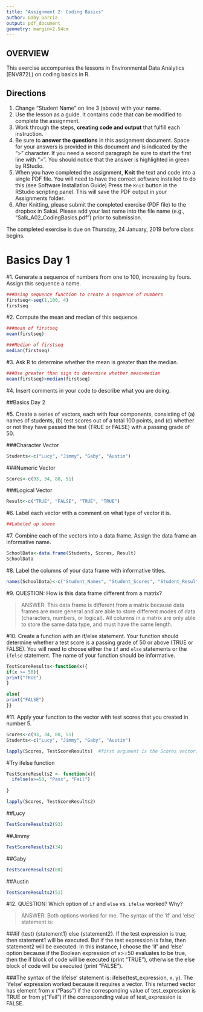 ```yaml
---
title: "Assignment 2: Coding Basics"
author: Gaby Garcia
output: pdf_document
geometry: margin=2.54cm
---
```


## OVERVIEW

This exercise accompanies the lessons in Environmental Data Analytics (ENV872L) on coding basics in R. 

## Directions
1. Change "Student Name" on line 3 (above) with your name.
2. Use the lesson as a guide. It contains code that can be modified to complete the assignment.
3. Work through the steps, **creating code and output** that fulfill each instruction.
4. Be sure to **answer the questions** in this assignment document.
Space for your answers is provided in this document and is indicated by the ">" character.
If you need a second paragraph be sure to start the first line with ">".
You should notice that the answer is highlighted in green by RStudio. 
6. When you have completed the assignment, **Knit** the text and code into a single PDF file.
You will need to have the correct software installed to do this (see Software Installation Guide)
Press the `Knit` button in the RStudio scripting panel.
This will save the PDF output in your Assignments folder.
8. After Knitting, please submit the completed exercise (PDF file) to the dropbox in Sakai. Please add your last name into the file name (e.g., "Salk_A02_CodingBasics.pdf") prior to submission.

The completed exercise is due on Thursday, 24 January, 2019 before class begins.

# Basics Day 1

#1. Generate a sequence of numbers from one to 100, increasing by fours. Assign this sequence a name. 

```r
###Using sequence function to create a sequence of numbers
firstseq<-seq(1,100, 4)
firstseq
```


#2. Compute the mean and median of this sequence. 
```r
###mean of firstseq
mean(firstseq)
```

```r
###Median of firstseq
median(firstseq)
```


#3. Ask R to determine whether the mean is greater than the median. 
```r
###Use greater than sign to determine whether mean>median
mean(firstseq)>median(firstseq)
```


#4. Insert comments in your code to describe what you are doing.


##Basics Day 2

#5. Create a series of vectors, each with four components, consisting of (a) names of students, (b) test scores out of a total 100 points, and (c) whether or not they have passed the test (TRUE or FALSE) with a passing grade of 50.

###Character Vector
```r
Students<-c("Lucy", "Jimmy", "Gaby", "Austin")
```

###Numeric Vector
```r
Scores<-c(93, 34, 88, 51)
```

###Logical Vector
```r
Result<-c("TRUE", "FALSE", "TRUE", "TRUE")
```


#6. Label each vector with a comment on what type of vector it is.
```r
##Labeled up above
```


#7. Combine each of the vectors into a data frame. Assign the data frame an informative name.

```r
SchoolData<-data.frame(Students, Scores, Result)
SchoolData
```

#8. Label the columns of your data frame with informative titles.

```r
names(SchoolData)<-c("Student_Names", "Student_Scores", "Student_Results")
```


#9. QUESTION: How is this data frame different from a matrix?

> ANSWER: This data frame is different from a matrix because data frames are more general and are able to store different modes of data (characters, numbers, or logical). All columns in a matrix are only able to store the same data type, and must have the same length.

#10. Create a function with an if/else statement. Your function should determine whether a test score is a passing grade of 50 or above (TRUE or FALSE). You will need to choose either the `if` and `else` statements or the `ifelse` statement. The name of your function should be informative.

```r
TestScoreResults<-function(x){
if(x >= 50){
print("TRUE")
}

else{
print("FALSE")
}}
```

#11. Apply your function to the vector with test scores that you created in number 5. 

```r
Scores<-c(93, 34, 88, 51)
Students<-c("Lucy", "Jimmy", "Gaby", "Austin")

lapply(Scores, TestScoreResults)  #first argument is the Scores vector, second argument is the function I created

```



#Try ifelse function

```r
TestScoreResults2 <- function(x){
  ifelse(x>=50, "Pass", "Fail")
  
}

lapply(Scores, TestScoreResults2)
```

##Lucy
```r
TestScoreResults2(93)
```

##Jimmy
```r
TestScoreResults2(34)
```

##Gaby
```r
TestScoreResults2(88)
```

##Austin
```r
TestScoreResults2(51)
```




#12. QUESTION: Which option of `if` and `else` vs. `ifelse` worked? Why?

> ANSWER: Both options worked for me. The syntax of the 'if' and 'else' statement is:

###if (test) {statement1} else {statement2}. If the test expression is true, then statement1 will be executed. But if the test expression is false, then statement2 will be executed. In this instance, I choose the 'if' and 'else' option because if the Boolean expression of x>=50 evaluates to be true, then the if block of code will be executed (print "TRUE"), otherwise the else block of code will be executed (print "FALSE").

###The syntax of the Iifelse' statement is: ifelse(test_expression, x, y). The 'ifelse' expression worked because it requires a vector. This returned vector has element from x ("Pass") if the corresponding value of test_expression is TRUE or from y("Fail") if the corresponding value of test_expression is FALSE. 

